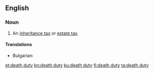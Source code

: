 ==English==

===Noun===
{{en-noun|death duties}}

# An [[inheritance tax]] or [[estate tax]].

====Translations====
{{trans-top|inheritance tax or estate tax}}
* Bulgarian: {{t-check|bg|[[данък]] [[наследство]]|sc=Cyrl}} {{attention|bg|2=was "[[данък]] [[наследство]]" - assumed sum-of-parts; if an idiom, remove the wikilinks to the individual words. see [[User:Kephir/gadgets/xte#Translation_fixing]]}}
{{trans-mid}}
{{trans-bottom}}

[[et:death duty]]
[[kn:death duty]]
[[ku:death duty]]
[[fi:death duty]]
[[ta:death duty]]